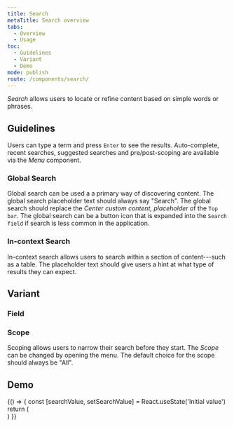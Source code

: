 ```yaml
---
title: Search
metaTitle: Search overview
tabs:
  - Overview
  - Usage
toc:
  - Guidelines
  - Variant
  - Demo
mode: publish
route: /components/search/
---
```



_Search_ allows users to locate or refine content based on simple words or phrases.

<!--One to two sentences as an introduction to the component-->

## Guidelines

<!--List how to use it, sizes, widths, grid interactions, color allowances -->

Users can type a term and press `Enter` to see the results. Auto-complete, recent searches, suggested searches and pre/post-scoping are available via the _Menu_ component.

### Global Search

Global search can be used a a primary way of discovering content. The global search placeholder text should always say "Search". The global search should replace the _Center custom content, placeholder_ of the `Top bar`. The global search can be a button icon that is expanded into the `Search field` if search is less common in the application.

### In-context Search

In-context search allows users to search within a section of content---such as a table. The placeholder text should give users a hint at what type of results they can expect.

## Variant

<!--One ### heading per frame in Figma, explaining each component in that frame. One 'content' section per variation if needed -->

### Field

<FigmaImage
  url="https://www.figma.com/file/0bGXR2sCwMVSDNyyzu5BXrO5/UI%E2%80%94User-Interface?node-id=17800%3A313"
  alt="Figma design of search field"
/>

### Scope

Scoping allows users to narrow their search before they start. The _Scope_ can be changed by opening the menu. The default choice for the scope should always be "All".

<FigmaImage
  url="https://www.figma.com/file/0bGXR2sCwMVSDNyyzu5BXrO5/UI%E2%80%94User-Interface?node-id=18034%3A31654"
  alt="Figma design of search scope design"
/>

## Demo

<Playground>
  {() => {
    const [searchValue, setSearchValue] = React.useState('Initial value')
    return (
      <div style={{ display: 'grid', gridGap: '1rem' }}>
        <Search aria-label="sitewide" id="search-normal" placeholder="Search" />
        <Search
          aria-label="predefined"
          id="search-predefined"
          placeholder="Search"
          defaultValue="Predefined value"
        />
        <Search
          aria-label="disabled"
          id="search-disabled"
          placeholder="Disabled search"
          disabled
        />
      </div>
    )
  }}
</Playground>
